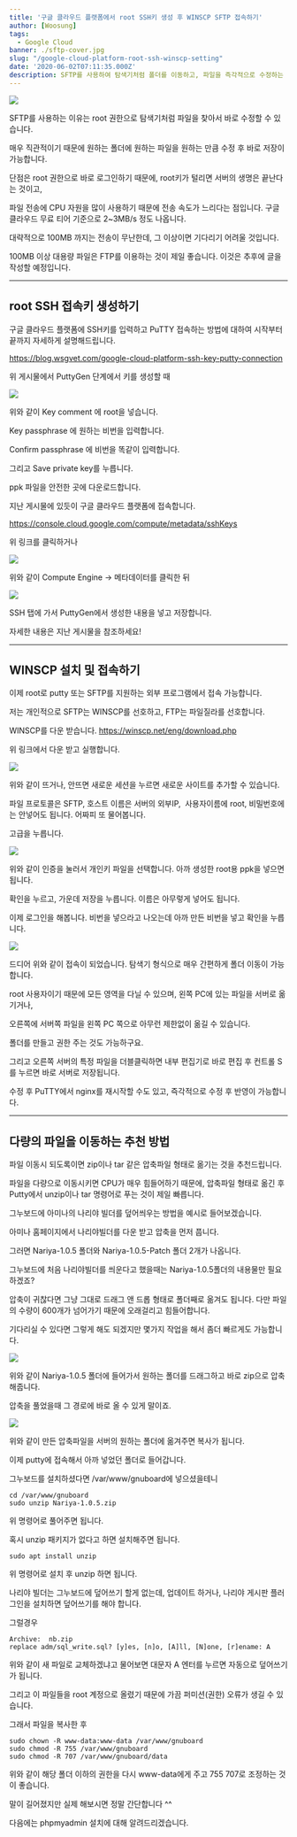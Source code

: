```yaml
---
title: '구글 클라우드 플랫폼에서 root SSH키 생성 후 WINSCP SFTP 접속하기'
author: [Woosung]
tags: 
  - Google Cloud
banner: ./sftp-cover.jpg
slug: "/google-cloud-platform-root-ssh-winscp-setting"
date: '2020-06-02T07:11:35.000Z'
description: SFTP를 사용하여 탐색기처럼 폴더를 이동하고, 파일을 즉각적으로 수정하는 방법에 대한 글입니다. root 권한으로 보안에 취약하지만 쉽게 사용할 수 있는 장점이 있습니다.
---
```

![](./sftp-cover.jpg)

SFTP를 사용하는 이유는 root 권한으로 탐색기처럼 파일을 찾아서 바로 수정할 수 있습니다.

매우 직관적이기 때문에 원하는 폴더에 원하는 파일을 원하는 만큼 수정 후 바로 저장이 가능합니다.

단점은 root 권한으로 바로 로그인하기 때문에, root키가 털리면 서버의 생명은 끝난다는 것이고,

파일 전송에 CPU 자원을 많이 사용하기 때문에 전송 속도가 느리다는 점입니다. 구글 클라우드 무료 티어 기준으로 2~3MB/s 정도 나옵니다.

대략적으로 100MB 까지는 전송이 무난한데, 그 이상이면 기다리기 어려울 것입니다.

100MB 이상 대용량 파일은 FTP를 이용하는 것이 제일 좋습니다. 이것은 추후에 글을 작성할 예정입니다.

---

## root SSH 접속키 생성하기

구글 클라우드 플랫폼에 SSH키를 입력하고 PuTTY 접속하는 방법에 대하여 시작부터 끝까지 자세하게 설명해드립니다.

<a href="https://blog.wsgvet.com/google-cloud-platform-ssh-key-putty-connection" target="_blank" rel="noopener noreferrer">https://blog.wsgvet.com/google-cloud-platform-ssh-key-putty-connection</a>

위 게시물에서 PuttyGen 단계에서 키를 생성할 때

![](./01-root-key-gen.png)

위와 같이 Key comment 에 root을 넣습니다.

Key passphrase 에 원하는 비번을 입력합니다.

Confirm passphrase 에 비번을 똑같이 입력합니다.

그리고 Save private key를 누릅니다.

ppk 파일을 안전한 곳에 다운로드합니다.

지난 게시물에 있듯이 구글 클라우드 플랫폼에 접속합니다.

<a href="https://console.cloud.google.com/compute/metadata/sshKeys" target="_blank" rel="noopener noreferrer">https://console.cloud.google.com/compute/metadata/sshKeys</a>

위 링크를 클릭하거나

![](./02-go-to-metadata.png)

위와 같이 Compute Engine -> 메타데이터를 클릭한 뒤 

![](./03-go-ssh-modify.png)

SSH 탭에 가서 PuttyGen에서 생성한 내용을 넣고 저장합니다.

자세한 내용은 지난 게시물을 참조하세요!

---

## WINSCP 설치 및 접속하기

이제 root로 putty 또는 SFTP를 지원하는 외부 프로그램에서 접속 가능합니다.

저는 개인적으로 SFTP는 WINSCP를 선호하고, FTP는 파일질라를 선호합니다.

WINSCP를 다운 받습니다.
<a href="https://winscp.net/eng/download.php" target="_blank" rel="noopener noreferrer">https://winscp.net/eng/download.php</a>

위 링크에서 다운 받고 실행합니다.

![](./04-winscp-new.png)

위와 같이 뜨거나, 안뜨면 새로운 세션을 누르면 새로운 사이트를 추가할 수 있습니다.

파일 프로토콜은 SFTP, 호스트 이름은 서버의 외부IP,  사용자이름에 root, 비밀번호에는 안넣어도 됩니다. 어짜피 또 물어봅니다.

고급을 누릅니다.

![](./05-privkey-input.png)

위와 같이 인증을 눌러서 개인키 파일을 선택합니다. 아까 생성한 root용 ppk을 넣으면 됩니다.

확인을 누르고, 가운데 저장을 누릅니다. 이름은 아무렇게 넣어도 됩니다.

이제 로그인을 해봅니다. 비번을 넣으라고 나오는데 아까 만든 비번을 넣고 확인을 누릅니다.

![](./06-success.png)

드디어 위와 같이 접속이 되었습니다. 탐색기 형식으로 매우 간편하게 폴더 이동이 가능합니다.

root 사용자이기 때문에 모든 영역을 다닐 수 있으며, 왼쪽 PC에 있는 파일을 서버로 옮기거나,

오른쪽에 서버쪽 파일을 왼쪽 PC 쪽으로 아무런 제한없이 옮길 수 있습니다.

폴더를 만들고 권한 주는 것도 가능하구요.

그리고 오른쪽 서버의 특정 파일을 더블클릭하면 내부 편집기로 바로 편집 후 컨트롤 S를 누르면 바로 서버로 저장됩니다.

수정 후 PuTTY에서 nginx를 재시작할 수도 있고, 즉각적으로 수정 후 반영이 가능합니다.

---

## 다량의 파일을 이동하는 추천 방법

파일 이동시 되도록이면 zip이나 tar 같은 압축파일 형태로 옮기는 것을 추천드립니다.

파일을 다량으로 이동시키면 CPU가 매우 힘들어하기 때문에, 압축파일 형태로 옮긴 후 Putty에서 unzip이나 tar 명령어로 푸는 것이 제일 빠릅니다.

그누보드에 아미나의 나리야 빌더를 덮어씌우는 방법을 예시로 들어보겠습니다.

아미나 홈페이지에서 나리야빌더를 다운 받고 압축을 먼저 풉니다.

그러면 Nariya-1.0.5 폴더와 Nariya-1.0.5-Patch 폴더 2개가 나옵니다.

그누보드에 처음 나리야빌더를 씌운다고 했을때는 Nariya-1.0.5폴더의 내용물만 필요하겠죠?

압축이 귀찮다면 그냥 그대로 드래그 앤 드롭 형태로 폴더째로 옮겨도 됩니다. 다만 파일의 수량이 600개가 넘어가기 때문에 오래걸리고 힘들어합니다.

기다리실 수 있다면 그렇게 해도 되겠지만 몇가지 작업을 해서 좀더 빠르게도 가능합니다.

![](./07-zip.png)

위와 같이 Nariya-1.0.5 폴더에 들어가서 원하는 폴더를 드래그하고 바로 zip으로 압축해줍니다.

압축을 풀었을때 그 경로에 바로 올 수 있게 말이죠.

![](./08-drag-and-drop.png)

위와 같이 만든 압축파일을 서버의 원하는 폴더에 옮겨주면 복사가 됩니다.

이제 putty에 접속해서 아까 넣었던 폴더로 들어갑니다.

그누보드를 설치하셨다면 /var/www/gnuboard에 넣으셨을테니

    cd /var/www/gnuboard
    sudo unzip Nariya-1.0.5.zip
    

위 명령어로 풀어주면 됩니다.

혹시 unzip 패키지가 없다고 하면 설치해주면 됩니다.

    sudo apt install unzip
    

위 명령어로 설치 후 unzip 하면 됩니다.

나리야 빌더는 그누보드에 덮어쓰기 할게 없는데, 업데이트 하거나, 나리야 게시판 플러그인을 설치하면 덮어쓰기를 해야 합니다.

그럴경우

    Archive:  nb.zip
    replace adm/sql_write.sql? [y]es, [n]o, [A]ll, [N]one, [r]ename: A
    

위와 같이 새 파일로 교체하겠냐고 물어보면 대문자 A 엔터를 누르면 자동으로 덮어쓰기가 됩니다.

그리고 이 파일들을 root 계정으로 올렸기 때문에 가끔 퍼미션(권한) 오류가 생길 수 있습니다.

그래서 파일을 복사한 후

    sudo chown -R www-data:www-data /var/www/gnuboard
    sudo chmod -R 755 /var/www/gnuboard
    sudo chmod -R 707 /var/www/gnuboard/data
    

위와 같이 해당 폴더 이하의 권한을 다시 www-data에게 주고 755 707로 조정하는 것이 좋습니다.

말이 길어졌지만 실제 해보시면 정말 간단합니다 ^^

다음에는 phpmyadmin 설치에 대해 알려드리겠습니다.
